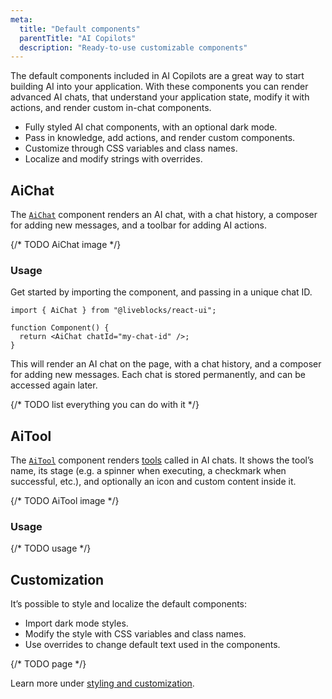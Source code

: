 ```yaml
---
meta:
  title: "Default components"
  parentTitle: "AI Copilots"
  description: "Ready-to-use customizable components"
---
```


The default components included in AI Copilots are a great way to start building
AI into your application. With these components you can render advanced AI
chats, that understand your application state, modify it with actions, and
render custom in-chat components.

- Fully styled AI chat components, with an optional dark mode.
- Pass in knowledge, add actions, and render custom components.
- Customize through CSS variables and class names.
- Localize and modify strings with overrides.

## AiChat

The [`AiChat`][] component renders an AI chat, with a chat history, a composer
for adding new messages, and a toolbar for adding AI actions.

{/* TODO AiChat image */}

### Usage

Get started by importing the component, and passing in a unique chat ID.

```tsx
import { AiChat } from "@liveblocks/react-ui";

function Component() {
  return <AiChat chatId="my-chat-id" />;
}
```

This will render an AI chat on the page, with a chat history, and a composer for
adding new messages. Each chat is stored permanently, and can be accessed again
later.

{/* TODO list everything you can do with it */}

## AiTool

The [`AiTool`][] component renders
[tools](/docs/ready-made-features/ai-copilots/features#tools) called in AI
chats. It shows the tool’s name, its stage (e.g. a spinner when executing, a
checkmark when successful, etc.), and optionally an icon and custom content
inside it.

{/* TODO AiTool image */}

### Usage

{/* TODO usage */}

## Customization

It’s possible to style and localize the default components:

- Import dark mode styles.
- Modify the style with CSS variables and class names.
- Use overrides to change default text used in the components.

{/* TODO page */}

Learn more under
[styling and customization](/docs/ready-made-features/comments/styling-and-customization).

[`AiChat`]: /docs/api-reference/liveblocks-react-ui#AiChat
[`AiTool`]: /docs/api-reference/liveblocks-react-ui#AiTool
